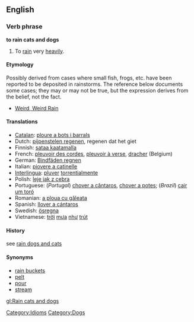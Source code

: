 ==English==

===Verb phrase===
'''to rain cats and dogs'''

#To [[rain]] very [[heavily]].

====Etymology====
Possibly derived from cases where small fish, frogs, etc. have been reported to be deposited in rainstorms. The reference below documents some cases; they may or may not be true, but the expression derives from the belief, not the fact.
*[http://paranormal.about.com/library/weekly/aa082602a.htm Weird, Weird Rain]

====Translations====
*[[Catalan]]: [[ploure a bots i barrals]]
*Dutch: [[pijpenstelen regenen]], regenen dat het giet
*Finnish: [[sataa kaatamalla]]
*French: [[pleuvoir des corde]]s, [[pleuvoir à verse]], [[dracher]] (Belgium) 
*German: [[Bindfäden regnen]]
*Italian: [[piovere a catinelle]]
*[[Interlingua]]: [[pluver]] [[torrential]]mente
*Polish: [[leje jak z cebra]]
*Portuguese: (''Portugal'') [[chover a cântaros]], [[chover a potes]]; (''Brazil'') [[cair um toró]]
*Romanian: [[a ploua cu găleata]]
*Spanish: [[llover a cántaros]]
*Swedish: [[ösregna]]
*Vietnamese: [[trời]] [[mưa]] [[như]] [[trút]]

====History====
see [[rain dogs and cats]]
[[Category:Idioms]] [[Category:Dogs]]

====Synonyms====
*[[rain buckets]]
*[[pelt]]
*[[pour]]
*[[stream]]

[[gl:Rain cats and dogs]]